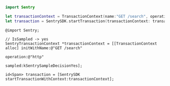 ```swift {tabTitle:Swift}
import Sentry

let transactionContext = TransactionContext(name:"GET /search", operation:"http", sampled: .yes)
let transaction = SentrySDK.startTransaction(transactionContext: transactionContext)
```

```objc {tabTitle:Objective-C}
@import Sentry;

// IsSampled -> yes
SentryTransactionContext *transactionContext = [[TransactionContext alloc] initWithName:@"GET /search"
                                                                              operation:@"http"
                                                                                sampled:kSentrySampleDecisionYes];

id<Span> transaction = [SentrySDK startTransactionWithContext:transactionContext];
```
